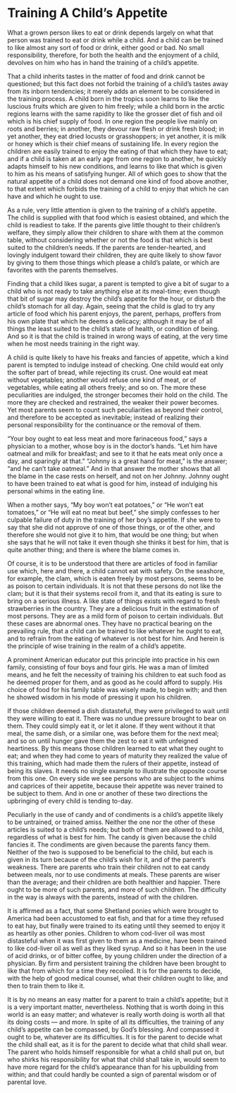 # Training A Child's Appetite

What a grown person likes to eat or drink depends largely on what that person was trained to eat or drink while a child. And a child can be trained to like almost any sort of food or drink, either good or bad. No small responsibility, therefore, for both the health and the enjoyment of a child, devolves on him who has in hand the training of a child's appetite.

That a child inherits tastes in the matter of food and drink cannot be questioned; but this fact does not forbid the training of a child's tastes away from its inborn tendencies; it merely adds an element to be considered in the training process. A child born in the tropics soon learns to like the luscious fruits which are given to him freely; while a child born in the arctic regions learns with the same rapidity to like the grosser diet of fish and oil which is his chief supply of food. In one region the people live mainly on roots and berries; in another, they devour raw flesh or drink fresh blood; in yet another, they eat dried locusts or grasshoppers; in yet another, it is milk or honey which is their chief means of sustaining life. In every region the children are easily trained to enjoy the eating of that which they have to eat; and if a child is taken at an early age from one region to another, he quickly adapts himself to his new conditions, and learns to like that which is given to him as his means of satisfying hunger. All of which goes to show that the natural appetite of a child does not demand one kind of food above another, to that extent which forbids the training of a child to enjoy that which he can have and which he ought to use.

As a rule, very little attention is given to the training of a child's appetite. The child is supplied with that food which is easiest obtained, and which the child is readiest to take. If the parents give little thought to their children's welfare, they simply allow their children to share with them at the common table, without considering whether or not the food is that which is best suited to the children's needs. If the parents are tender-hearted, and lovingly indulgent toward their children, they are quite likely to show favor by giving to them those things which please a child's palate, or which are favorites with the parents themselves.

Finding that a child likes sugar, a parent is tempted to give a bit of sugar to a child who is not ready to take anything else at its meal-time; even though that bit of sugar may destroy the child's appetite for the hour, or disturb the child's stomach for all day. Again, seeing that the child is glad to try any article of food which his parent enjoys, the parent, perhaps, proffers from his own plate that which he deems a delicacy; although it may be of all things the least suited to the child's state of health, or condition of being. And so it is that the child is trained in wrong ways of eating, at the very time when he most needs training in the right way.

A child is quite likely to have his freaks and fancies of appetite, which a kind parent is tempted to indulge instead of checking. One child would eat only the softer part of bread, while rejecting its crust. One would eat meat without vegetables; another would refuse one kind of meat, or of vegetables, while eating all others freely; and so on. The more these peculiarities are indulged, the stronger becomes their hold on the child. The more they are checked and restrained, the weaker their power becomes. Yet most parents seem to count such peculiarities as beyond their control, and therefore to be accepted as inevitable; instead of realizing their personal responsibility for the continuance or the removal of them.

"Your boy ought to eat less meat and more farinaceous food," says a physician to a mother, whose boy is in the doctor's hands. "Let him have oatmeal and milk for breakfast; and see to it that he eats meat only once a day, and sparingly at that." "Johnny is a great hand for meat," is the answer; "and he can't take oatmeal." And in that answer the mother shows that all the blame in the case rests on herself, and not on her Johnny. Johnny ought to have been trained to eat what is good for him, instead of indulging his personal whims in the eating line.

When a mother says, "My boy won't eat potatoes," or "He won't eat tomatoes," or "He will eat no meat but beef," she simply confesses to her culpable failure of duty in the training of her boy's appetite. If she were to say that she did not approve of one of those things, or of the other, and therefore she would not give it to him, that would be one thing; but when she says that he will not take it even though she thinks it best for him, that is quite another thing; and there is where the blame comes in.

Of course, it is to be understood that there are articles of food in familiar use which, here and there, a child cannot eat with safety. On the seashore, for example, the clam, which is eaten freely by most persons, seems to be as poison to certain individuals. It is not that these persons do not like the clam; but it is that their systems recoil from it, and that its eating is sure to bring on a serious illness. A like state of things exists with regard to fresh strawberries in the country. They are a delicious fruit in the estimation of most persons. They are as a mild form of poison to certain individuals. But these cases are abnormal ones. They have no practical bearing on the prevailing rule, that a child can be trained to like whatever he ought to eat, and to refrain from the eating of whatever is not best for him. And herein is the principle of wise training in the realm of a child's appetite.

A prominent American educator put this principle into practice in his own family, consisting of four boys and four girls. He was a man of limited means, and he felt the necessity of training his children to eat such food as he deemed proper for them, and as good as he could afford to supply. His choice of food for his family table was wisely made, to begin with; and then he showed wisdom in his mode of pressing it upon his children.

If those children deemed a dish distasteful, they were privileged to wait until they were willing to eat it. There was no undue pressure brought to bear on them. They could simply eat it, or let it alone. If they went without it that meal, the same dish, or a similar one, was before them for the next meal; and so on until hunger gave them the zest to eat it with unfeigned heartiness. By this means those children learned to eat what they ought to eat; and when they had come to years of maturity they realized the value of this training, which had made them the rulers of their appetite, instead of being its slaves. It needs no single example to illustrate the opposite course from this one. On every side we see persons who are subject to the whims and caprices of their appetite, because their appetite was never trained to be subject to them. And in one or another of these two directions the upbringing of every child is tending to-day.

Peculiarly in the use of candy and of condiments is a child's appetite likely to be untrained, or trained amiss. Neither the one nor the other of these articles is suited to a child's needs; but both of them are allowed to a child, regardless of what is best for him. The candy is given because the child fancies it. The condiments are given because the parents fancy them. Neither of the two is supposed to be beneficial to the child, but each is given in its turn because of the child's wish for it, and of the parent's weakness. There are parents who train their children not to eat candy between meals, nor to use condiments at meals. These parents are wiser than the average; and their children are both healthier and happier. There ought to be more of such parents, and more of such children. The difficulty in the way is always with the parents, instead of with the children.

It is affirmed as a fact, that some Shetland ponies which were brought to America had been accustomed to eat fish, and that for a time they refused to eat hay, but finally were trained to its eating until they seemed to enjoy it as heartily as other ponies. Children to whom cod-liver oil was most distasteful when it was first given to them as a medicine, have been trained to like cod-liver oil as well as they liked syrup. And so it has been in the use of acid drinks, or of bitter coffee, by young children under the direction of a physician. By firm and persistent training the children have been brought to like that from which for a time they recoiled. It is for the parents to decide, with the help of good medical counsel, what their children ought to like, and then to train them to like it.

It is by no means an easy matter for a parent to train a child's appetite; but it is a very important matter, nevertheless. Nothing that is worth doing in this world is an easy matter; and whatever is really worth doing is worth all that its doing costs — and more. In spite of all its difficulties, the training of any child's appetite can be compassed, by God's blessing. And compassed it ought to be, whatever are its difficulties. It is for the parent to decide what the child shall eat, as it is for the parent to decide what that child shall wear. The parent who holds himself responsible for what a child shall put on, but who shirks his responsibility for what that child shall take in, would seem to have more regard for the child's appearance than for his upbuilding from within; and that could hardly be counted a sign of parental wisdom or of parental love.